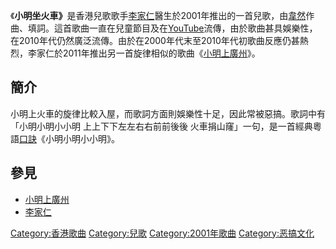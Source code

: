 《'''小明坐火車》'''是香港兒歌歌手[[李家仁|李家仁]]醫生於2001年推出的一首兒歌，由[[韋然|韋然]]作曲、填詞。這首歌曲一直在兒童節目及在[[YouTube|YouTube]]流傳，由於歌曲甚具娛樂性，在2010年代仍然廣泛流傳。由於在2000年代末至2010年代初歌曲反應仍甚熱烈，李家仁於2011年推出另一首旋律相似的歌曲《[[小明上廣州|小明上廣州]]》。

==簡介==
小明上火車的旋律比較入屋，而歌詞方面則娛樂性十足，因此常被惡搞。歌詞中有「小明小明小小明 上上下下左左右右前前後後 火車捐山窿」一句，是一首經典粵語[[口訣|口訣]]《小明小明小小明》。

==參見==
*[[小明上廣州|小明上廣州]]
*[[李家仁|李家仁]]



[[Category:香港歌曲|Category:香港歌曲]]
[[Category:兒歌|Category:兒歌]]
[[Category:2001年歌曲|Category:2001年歌曲]]
[[Category:恶搞文化|Category:恶搞文化]]